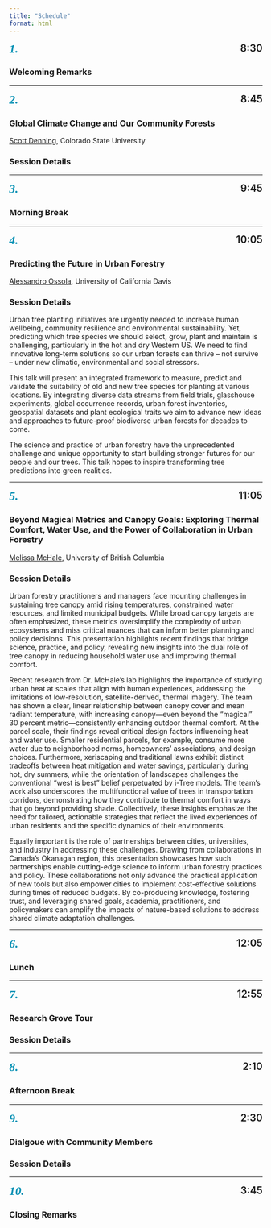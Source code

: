 ```yaml
---
title: "Schedule"
format: html
---
```


[*1.*]{style="font-family: Bodoni Moda; font-size: 1.7em; font-weight: 700; color: #008FB3;"}
[8:30]{style="font-size: 1.4em; font-weight: 600; float: right;"}

### Welcoming Remarks

------------------------------------------------------------------------

[*2.*]{style="font-family: Bodoni Moda; font-size: 1.7em; font-weight: 700; color: #008FB3;"}
[8:45]{style="font-size: 1.4em; font-weight: 600; float: right;"}

### Global Climate Change and Our Community Forests

[Scott Denning](/speakers/2025/denning), Colorado State University

::: {.callout-note collapse="true" appearance="minimal"}
### Session Details
:::

------------------------------------------------------------------------

[*3.*]{style="font-family: Bodoni Moda; font-size: 1.7em; font-weight: 700; color: #008FB3;"}
[9:45]{style="font-size: 1.4em; font-weight: 600; float: right;"}

### Morning Break

------------------------------------------------------------------------

[*4.*]{style="font-family: Bodoni Moda; font-size: 1.7em; font-weight: 700; color: #008FB3;"}
[10:05]{style="font-size: 1.4em; font-weight: 600; float: right;"}

### Predicting the Future in Urban Forestry

[Alessandro Ossola](/speakers/2025/ossola), University of California
Davis

::: {.callout-note collapse="true" appearance="minimal"}
### Session Details

Urban tree planting initiatives are urgently needed to increase human
wellbeing, community resilience and environmental sustainability. Yet,
predicting which tree species we should select, grow, plant and maintain
is challenging, particularly in the hot and dry Western US. We need to
find innovative long-term solutions so our urban forests can thrive –
not survive – under new climatic, environmental and social stressors.

This talk will present an integrated framework to measure, predict and
validate the suitability of old and new tree species for planting at
various locations. By integrating diverse data streams from field
trials, glasshouse experiments, global occurrence records, urban forest
inventories, geospatial datasets and plant ecological traits we aim to
advance new ideas and approaches to future-proof biodiverse urban
forests for decades to come.

The science and practice of urban forestry have the unprecedented
challenge and unique opportunity to start building stronger futures for
our people and our trees. This talk hopes to inspire transforming tree
predictions into green realities.
:::

------------------------------------------------------------------------

[*5.*]{style="font-family: Bodoni Moda; font-size: 1.7em; font-weight: 700; color: #008FB3;"}
[11:05]{style="font-size: 1.4em; font-weight: 600; float: right;"}

### Beyond Magical Metrics and Canopy Goals: Exploring Thermal Comfort, Water Use, and the Power of Collaboration in Urban Forestry

[Melissa McHale](/speakers/2025/mchale), University of British Columbia

::: {.callout-note collapse="true" appearance="minimal"}
### Session Details

Urban forestry practitioners and managers face mounting challenges in
sustaining tree canopy amid rising temperatures, constrained water
resources, and limited municipal budgets. While broad canopy targets are
often emphasized, these metrics oversimplify the complexity of urban
ecosystems and miss critical nuances that can inform better planning and
policy decisions. This presentation highlights recent findings that
bridge science, practice, and policy, revealing new insights into the
dual role of tree canopy in reducing household water use and improving
thermal comfort.

Recent research from Dr. McHale’s lab highlights the importance of
studying urban heat at scales that align with human experiences,
addressing the limitations of low-resolution, satellite-derived, thermal
imagery. The team has shown a clear, linear relationship between canopy
cover and mean radiant temperature, with increasing canopy—even beyond
the “magical” 30 percent metric—consistently enhancing outdoor thermal
comfort. At the parcel scale, their findings reveal critical design
factors influencing heat and water use. Smaller residential parcels, for
example, consume more water due to neighborhood norms, homeowners'
associations, and design choices. Furthermore, xeriscaping and
traditional lawns exhibit distinct tradeoffs between heat mitigation and
water savings, particularly during hot, dry summers, while the
orientation of landscapes challenges the conventional "west is best"
belief perpetuated by i-Tree models. The team’s work also underscores
the multifunctional value of trees in transportation corridors,
demonstrating how they contribute to thermal comfort in ways that go
beyond providing shade. Collectively, these insights emphasize the need
for tailored, actionable strategies that reflect the lived experiences
of urban residents and the specific dynamics of their environments.

Equally important is the role of partnerships between cities,
universities, and industry in addressing these challenges. Drawing from
collaborations in Canada’s Okanagan region, this presentation showcases
how such partnerships enable cutting-edge science to inform urban
forestry practices and policy. These collaborations not only advance the
practical application of new tools but also empower cities to implement
cost-effective solutions during times of reduced budgets. By
co-producing knowledge, fostering trust, and leveraging shared goals,
academia, practitioners, and policymakers can amplify the impacts of
nature-based solutions to address shared climate adaptation challenges.
:::

------------------------------------------------------------------------

[*6.*]{style="font-family: Bodoni Moda; font-size: 1.7em; font-weight: 700; color: #008FB3;"}
[12:05]{style="font-size: 1.4em; font-weight: 600; float: right;"}

### Lunch

------------------------------------------------------------------------

[*7.*]{style="font-family: Bodoni Moda; font-size: 1.7em; font-weight: 700; color: #008FB3;"}
[12:55]{style="font-size: 1.4em; font-weight: 600; float: right;"}

### Research Grove Tour

::: {.callout-note collapse="true" appearance="minimal"}
### Session Details
:::

------------------------------------------------------------------------

[*8.*]{style="font-family: Bodoni Moda; font-size: 1.7em; font-weight: 700; color: #008FB3;"}
[2:10]{style="font-size: 1.4em; font-weight: 600; float: right;"}

### Afternoon Break

------------------------------------------------------------------------

[*9.*]{style="font-family: Bodoni Moda; font-size: 1.7em; font-weight: 700; color: #008FB3;"}
[2:30]{style="font-size: 1.4em; font-weight: 600; float: right;"}

### Dialgoue with Community Members

::: {.callout-note collapse="true" appearance="minimal"}
### Session Details
:::

------------------------------------------------------------------------

[*10.*]{style="font-family: Bodoni Moda; font-size: 1.7em; font-weight: 700; color: #008FB3;"}
[3:45]{style="font-size: 1.4em; font-weight: 600; float: right;"}

### Closing Remarks
